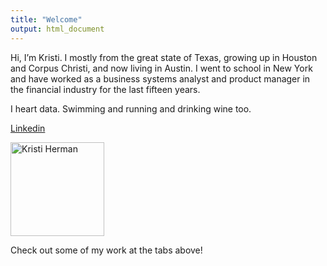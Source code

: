 ```yaml
---
title: "Welcome"
output: html_document
---
```

Hi, I'm Kristi.  I mostly from the great state of Texas, growing up in Houston and Corpus Christi, and now living in Austin.  I went to school in New York and have worked as a business systems analyst and product manager in the financial industry for the last fifteen years.  


I heart data.  Swimming and running and drinking wine too.


[Linkedin]("https://www.linkedin.com/in/kristi-herman-7a443a4)

<img src = "https://lh6.googleusercontent.com/-ZKLCjoJP9PE/AAAAAAAAAAI/AAAAAAAAAC8/WBBqyqxDzgc/photo.jpg" width="150" alt="Kristi Herman">

Check out some of my work at the tabs above!


